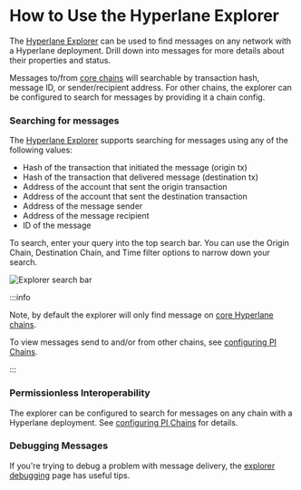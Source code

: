 # How to Use the Hyperlane Explorer

The [Hyperlane Explorer](https://explorer.hyperlane.xyz/) can be used to find messages on any network with a Hyperlane deployment. Drill down into messages for more details about their properties and status.

Messages to/from [core chains](/docs/reference/domains.mdx) will searchable by transaction hash, message ID, or sender/recipient address. For other chains, the explorer can be configured to search for messages by providing it a chain config.

### Searching for messages

The [Hyperlane Explorer](https://explorer.hyperlane.xyz/) supports searching for messages using any of the following values:

- Hash of the transaction that initiated the message (origin tx)
- Hash of the transaction that delivered message (destination tx)
- Address of the account that sent the origin transaction
- Address of the account that sent the destination transaction
- Address of the message sender
- Address of the message recipient
- ID of the message

To search, enter your query into the top search bar. You can use the Origin Chain, Destination Chain, and Time filter options to narrow down your search.

![Explorer search bar](/img/explorersearchbar.png)

:::info

Note, by default the explorer will only find message on [core Hyperlane chains](/docs/reference/domains.mdx).

To view messages send to and/or from other chains, see [configuring PI Chains](./configuring-pi-chains.mdx).

:::

### Permissionless Interoperability

The explorer can be configured to search for messages on any chain with a Hyperlane deployment. See [configuring PI Chains](./configuring-pi-chains.mdx) for details.

### Debugging Messages

If you're trying to debug a problem with message delivery, the [explorer debugging](./explorer-debugging.mdx) page has useful tips.
